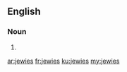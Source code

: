==English==

===Noun===
{{head|en|plural}}

# {{plural of|jewie|lang=en|nocat=1}}

[[ar:jewies]]
[[fr:jewies]]
[[ku:jewies]]
[[my:jewies]]